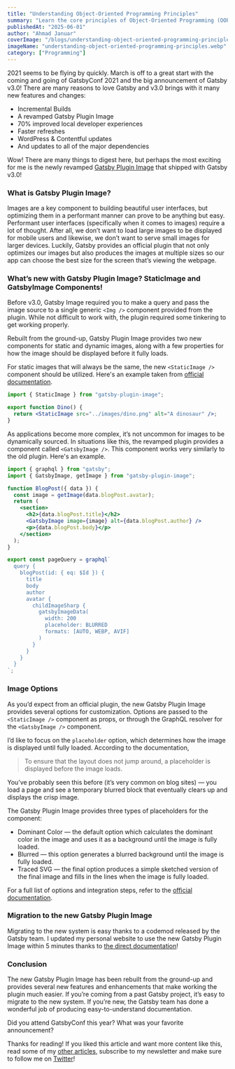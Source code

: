 ```yaml
---
title: "Understanding Object-Oriented Programming Principles"
summary: "Learn the core principles of Object-Oriented Programming (OOP) including encapsulation, inheritance, polymorphism, and abstraction with practical examples."
publishedAt: "2025-06-01" 
author: "Ahmad Januar"
coverImage: "/blogs/understanding-object-oriented-programming-principles.webp"
imageName: "understanding-object-oriented-programming-principles.webp"
category: ["Programming"]
---
```


2021 seems to be flying by quickly. March is off to a great start with the coming and going of GatsbyConf 2021 and the big announcement of Gatsby v3.0! There are many reasons to love Gatsby and v3.0 brings with it many new features and changes:

- Incremental Builds
- A revamped Gatsby Plugin Image
- 70% improved local developer experiences
- Faster refreshes
- WordPress & Contentful updates
- And updates to all of the major dependencies

Wow! There are many things to digest here, but perhaps the most exciting for me is the newly revamped [Gatsby Plugin Image](https://www.gatsbyjs.com/plugins/gatsby-plugin-image) that shipped with Gatsby v3.0!

### What is Gatsby Plugin Image?

Images are a key component to building beautiful user interfaces, but optimizing them in a performant manner can prove to be anything but easy. Performant user interfaces (specifically when it comes to images) require a lot of thought. After all, we don’t want to load large images to be displayed for mobile users and likewise, we don’t want to serve small images for larger devices. Luckily, Gatsby provides an official plugin that not only optimizes our images but also produces the images at multiple sizes so our app can choose the best size for the screen that’s viewing the webpage.

### What’s new with Gatsby Plugin Image? StaticImage and GatsbyImage Components!

Before v3.0, Gatsby Image required you to make a query and pass the image source to a single generic `<Img />` component provided from the plugin. While not difficult to work with, the plugin required some tinkering to get working properly.

Rebuilt from the ground-up, Gatsby Plugin Image provides two new components for static and dynamic images, along with a few properties for how the image should be displayed before it fully loads.

For static images that will always be the same, the new `<StaticImage />` component should be utilized. Here's an example taken from [official documentation](https://www.gatsbyjs.com/plugins/gatsby-plugin-image/).

```jsx
import { StaticImage } from "gatsby-plugin-image";

export function Dino() {
  return <StaticImage src="../images/dino.png" alt="A dinosaur" />;
}
```

As applications become more complex, it’s not uncommon for images to be dynamically sourced. In situations like this, the revamped plugin provides a component called `<GatsbyImage />`. This component works very similarly to the old plugin. Here's an example.

```jsx
import { graphql } from "gatsby";
import { GatsbyImage, getImage } from "gatsby-plugin-image";

function BlogPost({ data }) {
  const image = getImage(data.blogPost.avatar);
  return (
    <section>
      <h2>{data.blogPost.title}</h2>
      <GatsbyImage image={image} alt={data.blogPost.author} />
      <p>{data.blogPost.body}</p>
    </section>
  );
}

export const pageQuery = graphql`
  query {
    blogPost(id: { eq: $Id }) {
      title
      body
      author
      avatar {
        childImageSharp {
          gatsbyImageData(
            width: 200
            placeholder: BLURRED
            formats: [AUTO, WEBP, AVIF]
          )
        }
      }
    }
  }
`;
```

### Image Options

As you’d expect from an official plugin, the new Gatsby Plugin Image provides several options for customization. Options are passed to the `<StaticImage />` component as props, or through the GraphQL resolver for the `<GatsbyImage />` component.

I’d like to focus on the `placeholder` option, which determines how the image is displayed until fully loaded. According to the documentation,

> To ensure that the layout does not jump around, a placeholder is displayed before the image loads.

You’ve probably seen this before (it’s very common on blog sites) — you load a page and see a temporary blurred block that eventually clears up and displays the crisp image.

The Gatsby Plugin Image provides three types of placeholders for the component:

- Dominant Color — the default option which calculates the dominant color in the image and uses it as a background until the image is fully loaded.
- Blurred — this option generates a blurred background until the image is fully loaded.
- Traced SVG — the final option produces a simple sketched version of the final image and fills in the lines when the image is fully loaded.

For a full list of options and integration steps, refer to the [official documentation](https://www.gatsbyjs.com/docs/reference/built-in-components/gatsby-plugin-image/#image-options).

### Migration to the new Gatsby Plugin Image

Migrating to the new system is easy thanks to a codemod released by the Gatsby team. I updated my personal website to use the new Gatsby Plugin Image within 5 minutes thanks to [the direct documentation](https://www.gatsbyjs.com/docs/reference/release-notes/image-migration-guide)!

### Conclusion

The new Gatsby Plugin Image has been rebuilt from the ground-up and provides several new features and enhancements that make working the plugin much easier. If you’re coming from a past Gatsby project, it’s easy to migrate to the new system. If you’re new, the Gatsby team has done a wonderful job of producing easy-to-understand documentation.

Did you attend GatsbyConf this year? What was your favorite announcement?

Thanks for reading! If you liked this article and want more content like this, read some of my [other articles](https://braydoncoyer.dev/blog/), subscribe to my newsletter and make sure to follow me on [Twitter](https://twitter.com/BraydonCoyer)!